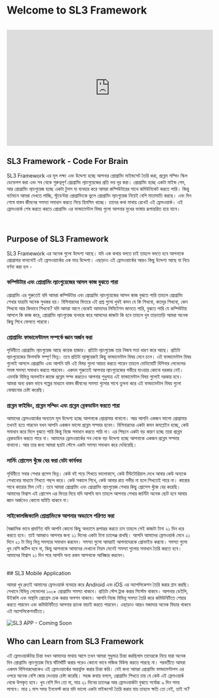 # Welcome to SL3 Framework

<br />

<iframe
	width='560'
	height='315'
	src='https://www.youtube.com/embed/pcorRaEL4e4'
	frameborder='0'
	allow='accelerometer; autoplay; encrypted-media; gyroscope; picture-in-picture'
	allowfullscreen
></iframe>

## SL3 Framework - Code For Brain

SL3 Framework এর মূল লক্ষ্য এবং উদ্দেশ্য হচ্ছে আপনার প্রোগ্রামিং মাইন্ডসেট তৈরি করা, প্রব্লেম সল্ভিং স্কিল ডেভেলপ করা এবং সব থেকে গুরুত্বপূর্ণ প্রোগ্রামিং ল্যাংগুয়েজের প্রতি ভয় দূর করা। প্রোগ্রামিং হচ্ছে একটা মাইন্ড গেম, আর প্রোগ্রামিং ল্যাংগুয়েজ হচ্ছে একটা টুলস যা ব্যবহার করে আমরা কম্পিউটারের সাথে কমিউনিকেট করতে পারি। কিন্তু বর্তমানে আমরা দেখতে পাচ্ছি, স্টুডেন্টরা প্রোগ্রামিংকে ভুলে প্রোগ্রামিং ল্যাংগুয়েজ নিয়েই বেশি মাতামাতি করছে। এবং দিন শেষে বাস্তব জীবনের সমস্যা সমাধান করতে গিয়ে হিমসিম খাচ্ছে। তাদের কথা মাথায় রেখেই এই ফ্রেমওয়ার্ক। এই ফ্রেমওয়ার্ক শেষ করতে করতে প্রোগ্রামিং এর ফান্ডামেন্টাল বিষয় গুলো আপনার মুখের ভাষায় রূপান্তরিত হয়ে যাবে।

<br />

## Purpose of SL3 Framework

SL3 Framework এর অনেক গুলো উদ্দেশ্য আছে। যদি এক কথায় বলতে চাই তাহলে বলতে হবে আপনাকে প্রোগ্রামার বানানোই এই ফ্রেমওয়ার্কের এক মাত্র উদ্দেশ্য। এছাড়াও এই ফ্রেমওয়ার্কের আরও কিছু উদ্দেশ্য আছে যা নিচে বর্ণনা করা হল -

### কম্পিউটার এবং প্রোগ্রামিং ল্যাংগুয়েজের আসল কাজ বুঝতে পারা

প্রোগ্রামিং এর শুরুতেই যদি আমরা কম্পিউটার এবং প্রোগ্রামিং ল্যাংগুয়েজের আসল কাজ বুঝতে পারি তাহলে প্রোগ্রামিং শেখার যাত্রাটা অনেক সুখকর হয়। বিগিনারদের ভিতরে এই প্রশ্ন গুলো খুবই কমন যে কি শিখবো, কতদূর শিখবো, কেন শিখবো আর কিভাবে শিখবো? যদি আমরা আগে থেকেই আমাদের লিমিটেশন জানতে পারি, বুঝতে পারি যে কম্পিউটার আসলে কি কাজ করে, প্রোগ্রামিং ল্যাংগুয়েজ ব্যবহার করে আমাদের কাজটা কি হবে তাহলে খুব তাড়াতাড়ি আমরা অনেক কিছু শিখে ফেলতে পারবো।

### প্রোগ্রামিং ফান্ডামেন্টালস সম্পর্কে জ্ঞান অর্জন করা

পৃথিবীতে প্রোগ্রামিং ল্যাংগুয়েজ আছে কয়েক হাজার। প্রতিটা ল্যাংগুয়েজ তার নিজস্ব সত্তা ধারণ করে আছে। প্রতিটা ল্যাংগুয়েজের ফিলসফি সম্পূর্ণ ভিন্ন। তবে প্রতিটা ল্যাঙ্গুয়েজই কিছু ফান্ডামেন্টাল বিষয় মেনে চলে। এই ফান্ডামেন্টাল বিষয় গুলোই আসলে প্রোগ্রামিং এবং আপনি যদি এই বিষয় গুলো আয়ত্ত করতে পারেন তাহলে মোটামোটি বিগিনার লেভেলের সমস্ত সমস্যা সমাধান করতে পারবেন। একদম শুরুতেই আপনার ল্যাংগুয়েজের গভীরে যাওয়ার কোনো দরকার নেই। এমনকি বিভিন্ন অনলাইন জাজে প্রব্লেম সল্ভ করতেও আপনার শুধুমাত্র এই ফান্ডামেন্টাল বিষয় গুলোই দরকার হবে। আমরা অন্য রকম ভাবে গল্পের মাধ্যমে বাস্তব জীবনের সমস্যা গুলোর সাথে তুলনা করে এই ফান্ডামেন্টাল বিষয় গুলো বোঝানোর চেষ্টা করেছি।

### প্রব্লেম ফাইন্ডিং, প্রব্লেম সল্ভিং এবং প্রব্লেম ব্রেকডাউন করতে পারা

আমাদের ফ্রেমওয়ার্কের অন্যতম মূল উদ্দেশ্য হচ্ছে আপনাকে প্রোগ্রামার বানানো। আর আপনি একজন ভালো প্রোগ্রামার তখনই হতে পারবেন যখন আপনি একজন ভালো প্রব্লেম সল্ভার হবেন। বিগিনারদের একটা কমন কমপ্লেইন হচ্ছে, কেউ সমাধান করে দিলে বুঝতে পারি কিন্তু নিজে সমাধান করতে পারি না। এর পিছনে একটা বড় কারণ হচ্ছে তারা প্রব্লেম ব্রেকডাউন করতে পারে না। আমাদের ফ্রেমওয়ার্কের সব থেকে বড় উদ্দেশ্য হচ্ছে আপনাকে একজন প্রব্লেম সল্ভার বানানো। আর তার জন্য আমরা ছয়টা স্টেপে একটা সমস্যা সমাধান করে দেখিয়েছি।

### লার্নিং প্রোসেস খুঁজে বের করা যেটা কার্যকর

পৃথিবীতে সবার শেখার প্রসেস ভিন্ন। কেউ বই পড়ে শিখতে ভালোবাসে, কেউ টিউটোরিয়াল দেখে আবার কেউ অন্যকে শেখানোর মাধ্যমে শিখতে পছন্দ করে। কেউ সকালে শিখে, কেউ আবার রাত গভীর না হলে শিখতেই পারে না। কারোর সাথে কারোর মিল নেই। তবে আমরা প্রোগ্রামিং এবং প্রোগ্রামিং ল্যাংগুয়েজ শেখার কিছু প্রোসেস খুঁজে বের করেছি। আমাদের বিশ্বাস এই প্রোসেস এর ভিতর দিয়ে যদি আপনি যান তাহলে আপনার শেখার জার্নিটা অনেক ছোট হবে আবার জ্ঞান অর্জনেও কোনো ঘাটতি থাকবে না।

### সাইকোলজিক্যালি প্রোগ্রামিংকে আপনার অভ্যাসে পরিণত করা

বৈজ্ঞানিক ভাবে প্রমাণিত যদি আপনি কোনো কিছু অভ্যাসে রূপান্তর করতে চান তাহলে সেই কাজটা টানা ২১ দিন ধরে করতে হবে। তাই আমরাও আপনার জন্য ২১ দিনের একটা টানা চ্যালেঞ্জ রাখছি। আপনি আমাদের ফ্রেমওয়ার্ক মেনে ২১ দিনে ২১ টা ভিন্ন ভিন্ন সমস্যার সমাধান করবেন। সমস্যা গুলো আমরাই আপনাদেরকে প্রোভাইড করবো। সমস্যা গুলো খুব বেশি জটিল হবে না, কিন্তু আপনাকে আমাদের দেখানো নিয়ম মেনেই সমস্যা গুলোর সমাধান তৈরি করতে হবে। আমাদের বিশ্বাস ২১ দিন পরে আপনি অন্য রকম আপনাকে আবিষ্কার করবেন।

<br />
## SL3 Mobile Application

আমরা খুব দ্রুতই আমাদের ফ্রেমওয়ার্ক ব্যবহার করে Android এবং iOS এর অ্যাপলিকেশন তৈরি করার প্লান করছি। সেখানে বিভিন্ন লেভেলের ১০০+ প্রোগ্রামিং সমস্যা থাকবে। প্রতিটা স্টেপ ট্রাক করার সিস্টেম থাকবে। আপনার ডেইলি, উইকলি এবং মান্থলি প্রোগ্রেস চেক করার অপশন থাকবে। আপনি নিজে বিভিন্ন সমস্যা তৈরি করে কমিউনিটিতে শেয়ার করতে পারবেন এবং কমিউনিটিতে আপনার র‍্যাংক যাচাই করতে পারবেন। এছাড়াও আরও মজাদার অনেক ফিচার থাকবে এই অ্যাপলিকেশনটিতে।

![SL3 APP - Coming Soon](/coming-soon.png)

## Who can Learn from SL3 Framework

এই ফ্রেমওয়ার্কটার চিন্তা যখন আমাদের মাথায় আসে তখন আমরা শুধুমাত্র চিন্তা করছিলাম তাদেরকে নিয়ে যারা অনেক দিন প্রোগ্রামিং ল্যাংগুয়েজ নিয়ে ঘাঁটাঘাঁটি করার পরেও কোনো ভাবে লজিক বিউল্ড করতে পারছে না। পরবর্তীতে আমরা একদম বিগিনারদেরকেও এই ফ্রেমওয়ার্কের অন্তর্ভুক্ত করার চিন্তা করি। যেই জন্য আমরা প্রোগ্রামিং ফান্ডামেন্টালস এর ওপরে অনেক বেশি জোর দেওয়ার চেষ্টা করেছি। সহজ কথায় বললে, প্রোগ্রামিং শিখতে চায় যে কেউ এই ফ্রেমওয়ার্ক থেকে উপকৃত হবে। খুব বেশি দিন তো না, মাত্র ২১ দিনের চ্যালেঞ্জ আর ফ্রেমওয়ার্কটা বুঝতে সর্বোচ্চ ৯ দিন সময় লাগবে। মাত্র ১ মাস সময় ইনভেস্ট করে যদি ভালো একটা মাইন্ডসেট তৈরি করায় যায় তাহলে ক্ষতি তো নেই, তাই না?

<br />
<br />
<br />
